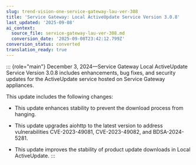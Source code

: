 ```yaml
---
slug: trend-vision-one-service-gateway-lau-ver-308
title: 'Service Gateway: Local ActiveUpdate Service Version 3.0.8'
last_updated: '2025-09-08'
ai_context:
  source_file: service-gateway-lau-ver-308.md
  conversion_date: '2025-09-08T23:42:12.799Z'
conversion_status: converted
translation_ready: true
---
```


::: {role="main"}
December 3, 2024—Service Gateway Local ActiveUpdate Service Version 3.0.8 includes enhancements, bug fixes, and security updates for the ActiveUpdate service hosted on Service Gateway appliances.

This update includes the following changes:

- This update enhances stability to prevent the download process from hanging.

- This update upgrades aiohttp to the latest version to address vulnerabilities CVE-2023-49081, CVE-2023-49082, and BDSA-2024-5281.

- This update improves the stability of product update downloads in Local ActiveUpdate.
:::
